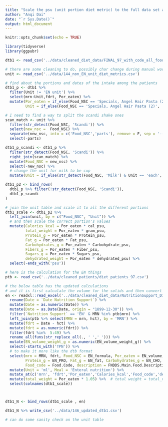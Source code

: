 ```yaml
---
title: "Scale the psu (unit portion diet metric) to the full data set and add EN"
author: "Anqi Dai"
date: "`r Sys.Date()`"
output: html_document
---
```


```r
knitr::opts_chunk$set(echo = TRUE)
```

```r
library(tidyverse)
library(ggpubr)
```

```r
dtb1 <- read_csv('../data/cleaned_diet_data/FINAL_97_with_code_all_foods_drt_with_EN_finalized.csv')

# there are some cleaning to do, possibly char change during manual work at the spreadsheet  
unit <- read_csv('../data/144_non_EN_unit_diet_metrics.csv')

# find about the portions and dates of the intake among the patients
dtb1_p <- dtb1 %>% 
  filter(Unit != 'EN unit') %>% 
  select(mrn:Unit,fdrt, Por_eaten) %>% 
  mutate(Por_eaten = if_else(Food_NSC == 'Specials, Angel Hair Pasta (2)', 0.75, Por_eaten),
         Unit = if_else(Food_NSC == 'Specials, Angel Hair Pasta (2)', 'cup', Unit))
```

```r
# I need to find a way to split the scandi shake ones 
scan_match <- unit %>% 
  filter(str_detect(Food_NSC, 'Scandi')) %>% 
  select(new_nsc =  Food_NSC) %>% 
  separate(new_nsc, into = c('Food_NSC','parts'), remove = F, sep = '--') %>% 
  select(-parts)

dtb1_p_scandi <- dtb1_p %>% 
  filter(str_detect(Food_NSC, 'Scandi')) %>% 
  right_join(scan_match) %>% 
  mutate(Food_NSC = new_nsc) %>% 
  select(-new_nsc) %>% 
  # change the unit for milk to be cup
  mutate(Unit = if_else(str_detect(Food_NSC, 'Milk') & Unit == 'each', 'cup', Unit))

dtb1_p2 <- bind_rows(
  dtb1_p %>% filter(!str_detect(Food_NSC, 'Scandi')),
  dtb1_p_scandi
)

# join the unit table and scale it to all the different portions
dtb1_scale <- dtb1_p2 %>% 
  left_join(unit, by = c("Food_NSC", "Unit")) %>% 
  # and then scale the correct portion's values
  mutate(Calories_kcal = Por_eaten * cal_psu,
         total_weight = Por_eaten * gram_psu,
         Protein_g = Por_eaten * Protein_psu,
         Fat_g = Por_eaten * Fat_psu,
         Carbohydrates_g = Por_eaten * Carbohydrate_psu,
         Fibers_g = Por_eaten * Fiber_psu,
         Sugars_g = Por_eaten * Sugars_psu,
         dehydrated_weight = Por_eaten * dehydrated_psu) %>% 
  select(-ends_with('psu'))
```

```r
# here is the calculation for the EN things
ptb <- read_csv('../data/cleaned_patients/diet_patients_97.csv')

# the below table has the updated calculations 
# and it is first calculate the volume for the solids and then convert that to the gram weight!
en <- readxl::read_excel('../data/cleaned_diet_data/NutritionSupport_DietPatients.xlsx') %>% 
  rename(Date = `Date Nutrition Support`) %>% 
  mutate(Date = as.numeric(Date)) %>% 
  mutate(Date = as.Date(Date, origin = "1899-12-30")) %>% 
  filter(`Nutrition Support` == 'EN' & MRN %in% ptb$mrn) %>% 
  left_join(ptb %>% select(MRN = mrn, hct), by = 'MRN') %>% 
  mutate(fdrt = Date - hct) %>% 
  mutate(fdrt = as.numeric(fdrt)) %>% 
  filter(fdrt %in%  5:49) %>% 
  rename_all(funs(str_replace_all(., ' ','_'))) %>% 
  mutate(EN_volume_weight_g = as.numeric(EN_volume_weight_g)) %>% 
  select(-starts_with('TPN')) %>% 
  # to make it more like the dtb format
  select(mrn = MRN, fdrt, Food_NSC = EN_formula, Por_eaten = EN_volume, Calories_kcal = EN_calories,
         Protein_g = EN_PRO, Fat_g = EN_fat, Carbohydrates_g = EN_CHO, Fibers_g = EN_Fiber, Sugars_g = EN_Sugar,
         Food_code = Food.Code, description = FNDDS.Main.Food.Description, dehydrated_weight = EN_volume_weight_g) %>% 
  mutate(Unit = 'ml', Meal = 'Enteral nutrition') %>% 
  mutate_at(c('mrn', 'fdrt','Por_eaten','Calories_kcal','Food_code','dehydrated_weight','Protein_g','Fat_g','Carbohydrates_g','Fibers_g','Sugars_g'), .funs = as.numeric) %>% 
  mutate(total_weight = Por_eaten * 1.05) %>%  # total weight = total_volume * 1.05g/ml
  select(colnames(dtb1_scale))



dtb1_N <- bind_rows(dtb1_scale , en)

dtb1_N %>% write_csv('../data/146_updated_dtb1.csv')
```


```r
# can do some sanity check on the unit table

```

